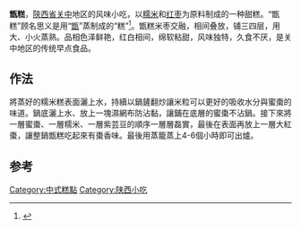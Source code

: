 {{noteTA
|1=zh-cn:小吃; zh-hk:小食;zh-mo:小食; zh-tw:小吃;
}}

'''甑糕'''，[[陝西省|陝西省]][[关中|关中]]地区的风味小吃，以[[糯米|糯米]]和[[红枣|红枣]]为原料制成的一种甜糕。“甑糕”顾名思义是用“[[甑|甑]]”蒸制成的“糕”<ref>{{Cite book|title=丝绸之路辞典|last=周伟洲，王欣主编|publisher=西安：陕西人民出版社|year=2018|isbn=978-7-224-13041-6|pages=614}}</ref>。甑糕米枣交融，相间叠放，铺三四层，用大、小火蒸熟。品相色泽鲜艳，红白相间，绵软粘甜，风味独特，久食不厌，是关中地区的传统早点食品。

== 作法 ==
將蒸好的糯米糕表面灑上水，持續以鍋鏟翻炒讓米粒可以更好的吸收水分與蜜棗的味道。鍋底灑上水、放上一塊濕網布防沾黏，讓鋪在底層的蜜棗不沾鍋。接下來將一層蜜棗、一層糯米、一層紫芸豆的順序一層層磊實，最後在表面再放上一層大紅棗，讓整鍋甑糕吃起來有棗香味。最後用蒸籠蒸上4-6個小時即可出爐。

==参考==
{{reflist}}

[[Category:中式糕點|Category:中式糕點]]
[[Category:陕西小吃|Category:陕西小吃]]